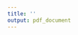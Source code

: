 ```yaml
---
title: ''
output: pdf_document
---
```

\begin{center}
\thispagestyle{empty}
\section*{\MakeUppercase{\textbf{LISTA DE ABREVIATURAS E SIGLAS}}}
\end{center}

\vspace {2cm}
\begin{tabular}{lll}
$t_E$ & \hspace{1cm} & Tempo expiratório \\
$t_I$ & \hspace{1cm} & Tempo inspiratório \\
UFPE & \hspace{1cm} & Universidade Federal de Pernambuco \\
\end{tabular}